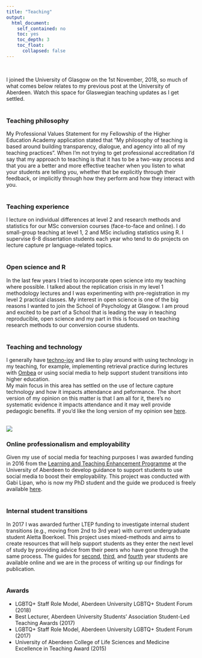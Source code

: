 ```yaml
---
title: "Teaching"
output:
  html_document:
    self_contained: no
    toc: yes
    toc_depth: 3
    toc_float: 
      collapsed: false
---
```

<br>

I joined the University of Glasgow on the 1st November, 2018, so much of what comes below relates to my previous post at the University of Aberdeen. Watch this space for Glaswegian teaching updates as I get settled.  
<br>

### Teaching philosophy
My Professional Values Statement for my Fellowship of the Higher Education Academy application stated that "My philosophy of teaching is based around building transparency, dialogue, and agency into all of my teaching practices". When I'm not trying to get professional accreditation I'd say that my approach to teaching is that it has to be a two-way process and that you are a better and more effective teacher when you listen to what your students are telling you, whether that be explicitly through their feedback, or implicitly through how they perform and how they interact with you.
<br>
<br>

### Teaching experience
I lecture on individual differences at level 2 and research methods and statistics for our MSc conversion courses (face-to-face and online). I do small-group teaching at level 1, 2 and MSc including statistics using R. I supervise 6-8 dissertation students each year who tend to do projects on lecture capture pr language-related topics.
<br>
<br>

### Open science and R
In the last few years I  tried to incorporate open science into my teaching where possible. I talked about the replication crisis in my level 1 methodology lectures and I was experimenting with pre-registration in my level 2 practical classes. My interest in open science is one of the big reasons I wanted to join the School of Psychology at Glasgow. I am proud and excited to be part of a School that is leading the way in teaching reproducible, open science and my part in this is focused on teaching research methods to our conversion course students. 
<br>
<br>


### Teaching and technology
I generally have [techno-joy](https://www.youtube.com/watch?v=Ri8EOJBu5Fk) and like to play around with using technology in my teaching, for example, implementing retrieval practice during lectures with [Ombea](http://www.ombea.com/gb) or using social media to help support student transitions into higher education.  
My main focus in this area has settled on the use of lecture capture technology and how it impacts attendance and peformance. The short version of my opinion on this matter is that I am all for it, there's no systematic evidence it impacts attendance and it may well provide pedagogic benefits. If you'd like the long version of my opinion see [here](https://psyarxiv.com/ux29v).
<br>
<br>

<img src="images/guide.jpg" class="img4">

### Online professionalism and employability
Given my use of social media for teaching purposes I was awarded funding in 2016 from the [Learning and Teaching Enhancement Programme](https://www.abdn.ac.uk/staffnet/teaching/learning-and-teaching-enhancement-programme-4037.php) at the University of Aberdeen to develop guidance to support students to use social media to boost their employability. This project was conducted with Gabi Lipan, who is now my PhD student and the guide we produced is freely available [here](http://www.abdn.ac.uk/careers/resources/documents/5665.pdf). 
<br>
<br>

### Internal student transitions
In 2017 I was awarded further LTEP funding to investigate internal student transitions (e.g., moving from 2nd to 3rd year) with current undergraduate student Aletta Boerkoel. This project uses mixed-methods and aims to create resources that will help support students as they enter the next level of study by providing advice from their peers who have gone through the same process. The guides for [second](https://www.abdn.ac.uk/staffnet/documents/LTEP%20Level%202.pdf), [third](https://www.abdn.ac.uk/staffnet/documents/LTEP%20Level%203.pdf), and [fourth](https://www.abdn.ac.uk/staffnet/documents/LTEP%20Level%204.pdf) year students are available online and we are in the process of writing up our findings for publication. 
<br>
<br>

### Awards
* LGBTQ+ Staff Role Model, Aberdeen University LGBTQ+ Student Forum (2018)
* Best Lecturer, Aberdeen University Students' Association Student-Led Teaching Awards (2017)
* LGBTQ+ Staff Role Model, Aberdeen University LGBTQ+ Student Forum (2017)
* University of Aberdeen College of Life Sciences and Medicine Excellence in Teaching Award (2015)